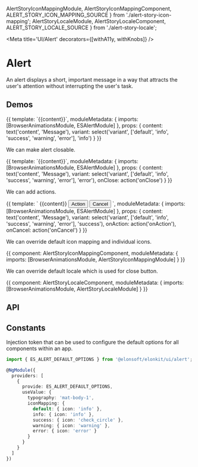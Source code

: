 



  AlertStoryIconMappingModule,
  AlertStoryIconMappingComponent,
  ALERT_STORY_ICON_MAPPING_SOURCE
} from './alert-story-icon-mapping';
  AlertStoryLocaleModule,
  AlertStoryLocaleComponent,
  ALERT_STORY_LOCALE_SOURCE
} from './alert-story-locale';

<Meta title='UI/Alert' decorators={[withA11y, withKnobs]} />

# Alert

An alert displays a short, important message in a way that attracts the user's attention without
interrupting the user's task.

## Demos

<Preview source={ALERT_STORY_BASIC_SOURCE}>
  <Story name='Basic' height='100px'>
    {{
      template: `<es-alert [variant]="variant">{{content}}</es-alert>`,
      moduleMetadata: {
        imports: [BrowserAnimationsModule, ESAlertModule]
      },
      props: {
        content: text('content', 'Message'),
        variant: select('variant', ['default', 'info', 'success', 'warning', 'error'], 'info')
      }
    }}
  </Story>
</Preview>

We can make alert closable.

<Preview source={ALERT_STORY_CLOSABLE_SOURCE}>
  <Story name='Closable' height='100px'>
    {{
      template: `<es-alert [variant]="variant" closable (closed)="onClose()">{{content}}</es-alert>`,
      moduleMetadata: {
        imports: [BrowserAnimationsModule, ESAlertModule]
      },
      props: {
        content: text('content', 'Message'),
        variant: select('variant', ['default', 'info', 'success', 'warning', 'error'], 'error'),
        onClose: action('onClose')
      }
    }}
  </Story>
</Preview>

We can add actions.

<Preview source={ALERT_STORY_CLOSABLE_SOURCE}>
  <Story name='Actions' height='200px'>
    {{
      template: `
        <es-alert [variant]="variant">
          {{content}}
          <es-alert-actions>
            <button mat-flat-button (click)="onAction()">Action</button>
            <button mat-button (click)="onCancel()">Cancel</button>
          </es-alert-actions>
        </es-alert>
      `,
      moduleMetadata: {
        imports: [BrowserAnimationsModule, ESAlertModule]
      },
      props: {
        content: text('content', 'Message'),
        variant: select('variant', ['default', 'info', 'success', 'warning', 'error'], 'success'),
        onAction: action('onAction'),
        onCancel: action('onCancel')
      }
    }}
  </Story>
</Preview>

We can override default icon mapping and individual icons.

<Preview source={ALERT_STORY_ICON_MAPPING_SOURCE}>
  <Story name='Icon mapping' height='400px'>
    {{
      component: AlertStoryIconMappingComponent,
      moduleMetadata: {
        imports: [BrowserAnimationsModule, AlertStoryIconMappingModule]
      }
    }}
  </Story>
</Preview>

We can override default locale which is used for close button.

<Preview source={ALERT_STORY_LOCALE_SOURCE}>
  <Story name='Locale' height='200px'>
    {{
      component: AlertStoryLocaleComponent,
      moduleMetadata: {
        imports: [BrowserAnimationsModule, AlertStoryLocaleModule]
      }
    }}
  </Story>
</Preview>

## API

<Props of={ESAlertComponent} />

## Constants

Injection token that can be used to configure the default options for all components within an app.

```ts
import { ES_ALERT_DEFAULT_OPTIONS } from '@elonsoft/elonkit/ui/alert';

@NgModule({
  providers: [
    {
      provide: ES_ALERT_DEFAULT_OPTIONS,
      useValue: {
        typography: 'mat-body-1',
        iconMapping: {
          default: { icon: 'info' },
          info: { icon: 'info' },
          success: { icon: 'check_circle' },
          warning: { icon: 'warning' },
          error: { icon: 'error' }
        }
      }
    }
  ]
})
```
